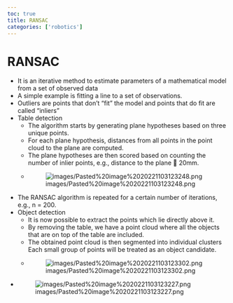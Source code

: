 ```yaml
---
toc: true
title: RANSAC
categories: ['robotics']
---
```


# RANSAC
- It is an iterative method to estimate parameters of a mathematical model from a set of observed data
- A simple example is fitting a line to a set of observations.
- Outliers are points that don't "fit" the model and points that do fit are called "inliers"
- Table detection
	- The algorithm starts by generating plane hypotheses based on three unique points.
	- For each plane hypothesis, distances from all points in the point cloud to the plane are computed.
	- The plane hypotheses are then scored based on counting the number of inlier points, e.g., distance to the plane  20mm.
	- ![images/Pasted%20image%2020221103123248.png](images/Pasted%20image%2020221103123248.png)
- The RANSAC algorithm is repeated for a certain number of iterations, e.g., n = 200.
- Object detection
	- It is now possible to extract the points which lie directly above it.
	- By removing the table, we have a point cloud where all the objects that are on top of the table are included.
	- The obtained point cloud is then segmented into individual clusters Each small group of points will be treated as an object candidate.
	- ![images/Pasted%20image%2020221103123302.png](images/Pasted%20image%2020221103123302.png)
- ![images/Pasted%20image%2020221103123227.png](images/Pasted%20image%2020221103123227.png)



